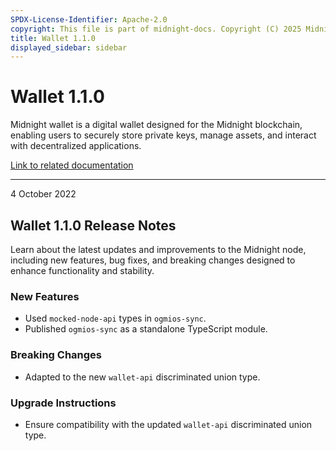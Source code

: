 ```yaml
---
SPDX-License-Identifier: Apache-2.0
copyright: This file is part of midnight-docs. Copyright (C) 2025 Midnight Foundation. Licensed under the Apache License, Version 2.0 (the "License"); You may not use this file except in compliance with the License. You may obtain a copy of the License at http://www.apache.org/licenses/LICENSE-2.0 Unless required by applicable law or agreed to in writing, software distributed under the License is distributed on an "AS IS" BASIS, WITHOUT WARRANTIES OR CONDITIONS OF ANY KIND, either express or implied. See the License for the specific language governing permissions and limitations under the License.
title: Wallet 1.1.0
displayed_sidebar: sidebar
---
```


# Wallet 1.1.0

Midnight wallet is a digital wallet designed for the Midnight blockchain, enabling users to securely store private keys, manage assets, and interact with decentralized applications.

[Link to related documentation](../../learn/introduction/wallets)

---

<div 
  style={{
    marginTop: '0',
    fontSize: '1rem',
    fontWeight: 'normal',
    marginBottom: '0.5rem'
  }}
>
  4 October 2022
</div>

## Wallet 1.1.0 Release Notes

Learn about the latest updates and improvements to the Midnight node, including new features, bug fixes, and breaking changes designed to enhance functionality and stability.

### New Features

- Used `mocked-node-api` types in `ogmios-sync`.
- Published `ogmios-sync` as a standalone TypeScript module.

### Breaking Changes

- Adapted to the new `wallet-api` discriminated union type. 

### Upgrade Instructions

- Ensure compatibility with the updated `wallet-api` discriminated union type. 
